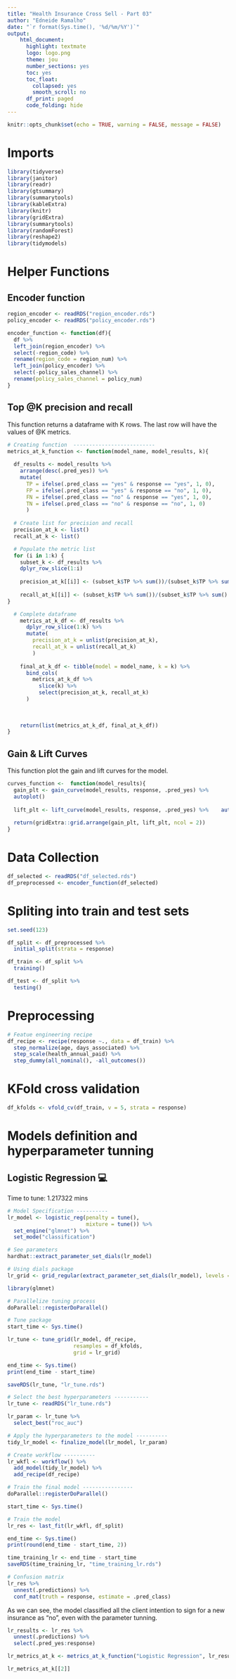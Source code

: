 ```yaml
---
title: "Health Insurance Cross Sell - Part 03"
author: "Edneide Ramalho"
date: "`r format(Sys.time(), '%d/%m/%Y')`"
output: 
    html_document:
      highlight: textmate
      logo: logo.png
      theme: jou
      number_sections: yes
      toc: yes
      toc_float:
        collapsed: yes
        smooth_scroll: no
      df_print: paged
      code_folding: hide
---
```


```r
knitr::opts_chunk$set(echo = TRUE, warning = FALSE, message = FALSE)
```

# Imports

```r
library(tidyverse)
library(janitor)
library(readr)
library(gtsummary)
library(summarytools)
library(kableExtra)
library(knitr)
library(gridExtra)
library(summarytools)
library(randomForest)
library(reshape2)
library(tidymodels)
```

# Helper Functions

## Encoder function

```r
region_encoder <- readRDS("region_encoder.rds")
policy_encoder <- readRDS("policy_encoder.rds")

encoder_function <- function(df){
  df %>% 
  left_join(region_encoder) %>% 
  select(-region_code) %>% 
  rename(region_code = region_num) %>% 
  left_join(policy_encoder) %>% 
  select(-policy_sales_channel) %>% 
  rename(policy_sales_channel = policy_num) 
}
```

## Top @K precision and recall

This function returns a dataframe with K rows. The last row will have the values of @K metrics.

```r
# Creating function  --------------------------
metrics_at_k_function <- function(model_name, model_results, k){
  
  df_results <- model_results %>% 
    arrange(desc(.pred_yes)) %>% 
    mutate(
      TP = ifelse(.pred_class == "yes" & response == "yes", 1, 0),
      FP = ifelse(.pred_class == "yes" & response == "no", 1, 0),
      FN = ifelse(.pred_class == "no" & response == "yes", 1, 0),
      TN = ifelse(.pred_class == "no" & response == "no", 1, 0)
      ) 
  
  # Create list for precision and recall
  precision_at_k <- list()
  recall_at_k <- list()

  # Populate the metric list
  for (i in 1:k) {
    subset_k <- df_results %>% 
    dplyr_row_slice(1:i)
    
    precision_at_k[[i]] <- (subset_k$TP %>% sum())/(subset_k$TP %>% sum() + subset_k$FP %>% sum())
  
    recall_at_k[[i]] <- (subset_k$TP %>% sum())/(subset_k$TP %>% sum() + subset_k$FN %>% sum())
}

  # Complete dataframe
    metrics_at_k_df <- df_results %>% 
      dplyr_row_slice(1:k) %>% 
      mutate(
        precision_at_k = unlist(precision_at_k),
        recall_at_k = unlist(recall_at_k)
        )
    
    final_at_k_df <- tibble(model = model_name, k = k) %>% 
      bind_cols(
        metrics_at_k_df %>% 
          slice(k) %>% 
          select(precision_at_k, recall_at_k)
      )
      
      
    
    return(list(metrics_at_k_df, final_at_k_df))
}
```

## Gain & Lift Curves

This function plot the gain and lift curves for the model.

```r
curves_function <-  function(model_results){
  gain_plt <- gain_curve(model_results, response, .pred_yes) %>% 
  autoplot()
  
  lift_plt <- lift_curve(model_results, response, .pred_yes) %>%    autoplot()
  
  return(gridExtra::grid.arrange(gain_plt, lift_plt, ncol = 2))
}
```

# Data Collection

```r
df_selected <- readRDS("df_selected.rds")
df_preprocessed <- encoder_function(df_selected)
```

# Spliting into train and test sets

```r
set.seed(123)

df_split <- df_preprocessed %>% 
  initial_split(strata = response)

df_train <- df_split %>% 
  training()

df_test <- df_split %>% 
  testing()
```

# Preprocessing

```r
# Featue engineering recipe
df_recipe <- recipe(response ~., data = df_train) %>%
  step_normalize(age, days_associated) %>%
  step_scale(health_annual_paid) %>% 
  step_dummy(all_nominal(), -all_outcomes())
```

# KFold cross validation

```r
df_kfolds <- vfold_cv(df_train, v = 5, strata = response)
```

# Models definition and hyperparameter tunning

## Logistic Regression 💻

Time to tune: 1.217322 mins

```r
# Model Specification ----------
lr_model <- logistic_reg(penalty = tune(), 
                         mixture = tune()) %>% 
  set_engine("glmnet") %>% 
  set_mode("classification")
```

```r
# See parameters
hardhat::extract_parameter_set_dials(lr_model)

# Using dials package
lr_grid <- grid_regular(extract_parameter_set_dials(lr_model), levels = 5)
```

```r
library(glmnet)

# Parallelize tuning process
doParallel::registerDoParallel()

# Tune package
start_time <- Sys.time()

lr_tune <- tune_grid(lr_model, df_recipe, 
                     resamples = df_kfolds,
                     grid = lr_grid)

end_time <- Sys.time()
print(end_time - start_time)

saveRDS(lr_tune, "lr_tune.rds")
```

```r
# Select the best hyperparameters -----------
lr_tune <- readRDS("lr_tune.rds")

lr_param <- lr_tune %>% 
  select_best("roc_auc")

# Apply the hyperparameters to the model ----------
tidy_lr_model <- finalize_model(lr_model, lr_param)

# Create workflow ----------
lr_wkfl <- workflow() %>% 
  add_model(tidy_lr_model) %>% 
  add_recipe(df_recipe)
```

```r
# Train the final model ----------------
doParallel::registerDoParallel()

start_time <- Sys.time()

# Train the model
lr_res <- last_fit(lr_wkfl, df_split)

end_time <- Sys.time()
print(round(end_time - start_time, 2))

time_training_lr <- end_time - start_time
saveRDS(time_training_lr, "time_training_lr.rds")

```

```r
# Confusion matrix
lr_res %>% 
  unnest(.predictions) %>% 
  conf_mat(truth = response, estimate = .pred_class)
```

As we can see, the model classified all the client intention to sign for a new insurance as "no", even with the parameter tunning.

```r
lr_results <- lr_res %>% 
  unnest(.predictions) %>% 
  select(.pred_yes:response)

lr_metrics_at_k <- metrics_at_k_function("Logistic Regression", lr_results, 2000)

lr_metrics_at_k[[2]]
```
